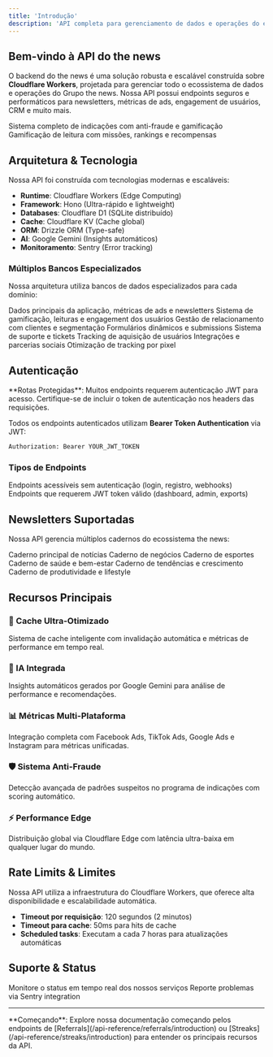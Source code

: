 ```yaml
---
title: 'Introdução'
description: 'API completa para gerenciamento de dados e operações do ecossistema'
---
```


## Bem-vindo à API do the news

O backend do the news é uma solução robusta e escalável construída sobre **Cloudflare Workers**, projetada para gerenciar todo o ecossistema de dados e operações do Grupo the news. Nossa API possui endpoints seguros e performáticos para newsletters, métricas de ads, engagement de usuários, CRM e muito mais.

<CardGroup cols={2}>
  <Card
    title="Referrals API"
    icon="users"
    href="/api-reference/referrals/introduction"
  >
    Sistema completo de indicações com anti-fraude e gamificação
  </Card>
  <Card
    title="Streaks API"
    icon="fire"
    href="/api-reference/streaks/introduction"
  >
    Gamificação de leitura com missões, rankings e recompensas
  </Card>
</CardGroup>

## Arquitetura & Tecnologia

Nossa API foi construída com tecnologias modernas e escaláveis:

- **Runtime**: Cloudflare Workers (Edge Computing)
- **Framework**: Hono (Ultra-rápido e lightweight)
- **Databases**: Cloudflare D1 (SQLite distribuído)
- **Cache**: Cloudflare KV (Cache global)
- **ORM**: Drizzle ORM (Type-safe)
- **AI**: Google Gemini (Insights automáticos)
- **Monitoramento**: Sentry (Error tracking)

### Múltiplos Bancos Especializados

Nossa arquitetura utiliza bancos de dados especializados para cada domínio:

<AccordionGroup>
  <Accordion title="📊 DB Principal">
    Dados principais da aplicação, métricas de ads e newsletters
  </Accordion>
  <Accordion title="🎯 STREAKS">
    Sistema de gamificação, leituras e engagement dos usuários
  </Accordion>
  <Accordion title="👥 CRM">
    Gestão de relacionamento com clientes e segmentação
  </Accordion>
  <Accordion title="📝 FORMS">
    Formulários dinâmicos e submissions
  </Accordion>
  <Accordion title="🎫 TICKETS">
    Sistema de suporte e tickets
  </Accordion>
  <Accordion title="📈 ACQUISITIONS">
    Tracking de aquisição de usuários
  </Accordion>
  <Accordion title="🔗 SOCIAL">
    Integrações e parcerias sociais
  </Accordion>
  <Accordion title="⚡ PIXEL">
    Otimização de tracking por pixel
  </Accordion>
</AccordionGroup>

## Autenticação

<Warning>
  **Rotas Protegidas**: Muitos endpoints requerem autenticação JWT para acesso. Certifique-se de incluir o token de autenticação nos headers das requisições.
</Warning>

Todos os endpoints autenticados utilizam **Bearer Token Authentication** via JWT:

```bash
Authorization: Bearer YOUR_JWT_TOKEN
```

### Tipos de Endpoints

<CardGroup cols={2}>
  <Card title="🔓 Públicos" icon="globe">
    Endpoints acessíveis sem autenticação (login, registro, webhooks)
  </Card>
  <Card title="🔒 Autenticados" icon="lock">
    Endpoints que requerem JWT token válido (dashboard, admin, exports)
  </Card>
</CardGroup>

## Newsletters Suportadas

Nossa API gerencia múltiplos cadernos do ecossistema the news:

<CardGroup cols={3}>
  <Card title="📰 the news" icon="newspaper">
    Caderno principal de notícias
  </Card>
  <Card title="💼 the bizness" icon="briefcase">
    Caderno de negócios
  </Card>
  <Card title="🏆 the champs" icon="trophy">
    Caderno de esportes
  </Card>
  <Card title="🏥 health times" icon="heart">
    Caderno de saúde e bem-estar
  </Card>
  <Card title="📈 Rising" icon="trending-up">
    Caderno de tendências e crescimento
  </Card>
  <Card title="🎯 GoGet" icon="target">
    Caderno de produtividade e lifestyle
  </Card>
</CardGroup>

## Recursos Principais

### 🔄 Cache Ultra-Otimizado
Sistema de cache inteligente com invalidação automática e métricas de performance em tempo real.

### 🤖 IA Integrada
Insights automáticos gerados por Google Gemini para análise de performance e recomendações.

### 📊 Métricas Multi-Plataforma
Integração completa com Facebook Ads, TikTok Ads, Google Ads e Instagram para métricas unificadas.

### 🛡️ Sistema Anti-Fraude
Detecção avançada de padrões suspeitos no programa de indicações com scoring automático.

### ⚡ Performance Edge
Distribuição global via Cloudflare Edge com latência ultra-baixa em qualquer lugar do mundo.

## Rate Limits & Limites

<Info>
  Nossa API utiliza a infraestrutura do Cloudflare Workers, que oferece alta disponibilidade e escalabilidade automática.
</Info>

- **Timeout por requisição**: 120 segundos (2 minutos)
- **Timeout para cache**: 50ms para hits de cache
- **Scheduled tasks**: Executam a cada 7 horas para atualizações automáticas

## Suporte & Status

<CardGroup cols={2}>
  <Card title="📋 Status da API" icon="chart-line">
    Monitore o status em tempo real dos nossos serviços
  </Card>
  <Card title="🐛 Report de Bugs" icon="bug">
    Reporte problemas via Sentry integration
  </Card>
</CardGroup>

---

<Note>
  **Começando**: Explore nossa documentação começando pelos endpoints de [Referrals](/api-reference/referrals/introduction) ou [Streaks](/api-reference/streaks/introduction) para entender os principais recursos da API.
</Note>